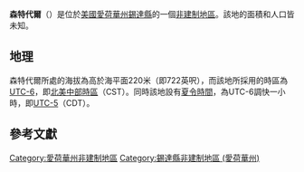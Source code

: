 {{noteTA
|G1=USState
|G2=地名
|G3=Unit
}}
{{Infobox settlement
|official_name            = 森特代爾
|native_name = Centerdale
|settlement_type          = [[非建制地區|非建制地區]]
|image_skyline            = 
|imagesize                = 
|image_map                = 
|mapsize                  = 
|pushpin_map              = USA Iowa
|pushpin_label            = 森特代爾
|pushpin_label_position   = top
|pushpin_map_caption      = 森特代爾在愛荷華州的位置
|subdivision_type         = [[世界政區索引|國家]]
|subdivision_type1        = [[美国州份|州份]]
|subdivision_type2        = [[愛荷華州行政区划|縣]]
|subdivision_name         = [[美国|美国]]
|subdivision_name1        = [[愛荷華州|愛荷華州]]
|subdivision_name2        = [[錫達縣_(愛荷華州)|錫達縣]]
|elevation_ft             = 722
|elevation_m              = 220
|area_total_km2           = 
|area_total_sq_mi         = 
|area_land_km2            = 
|area_land_sq_mi          = 
|area_water_km2           = 
|area_water_sq_mi         = 
|population_as_of         = 2010
|population_footnotes     = 
|population_total         = 
|population_metro         = 
|population_density_km2   = auto
|population_density_sq_mi = auto
|timezone                 = [[北美中部时区|北美中部时区]]
|utc_offset               = -6
|coordinates              = {{coord|41|38|31|N|91|18|26|W|display=inline,title}}
| coor_pinpoint           = 
| coordinates_footnotes   = 
|timezone_DST             = CDT
|utc_offset_DST           = -5
|postal_code_type         = [[美國郵區編號|郵區編號]]
|postal_code              = 
|area_code                = {{link-en|电话区号563|Area code 563|563}}
|blank_name = [[地名信息系统|GNIS ID]]
|blank_info = 464494<ref name="GNIS">{{cite gnis|464494|Centerdale}}</ref>
}}
'''森特代爾'''（{{lang-en|Centerdale}}）是位於[[美國|美國]][[愛荷華州|愛荷華州]][[錫達縣_(愛荷華州)|錫達縣]]的一個[[非建制地區|非建制地區]]。該地的面積和人口皆未知。

== 地理 ==
森特代爾所處的海拔為高於海平面220米（即722英呎），而該地所採用的時區為[[UTC-6|UTC-6]]，即[[北美中部時區|北美中部時區]]（CST）。同時該地設有[[夏令時間|夏令時間]]，為UTC-6調快一小時，即[[UTC-5|UTC-5]]（CDT）。

== 參考文獻 ==
{{reflist}}

{{錫達縣 (愛荷華州)}}

{{DEFAULTSORT:Centerdale}}
[[Category:愛荷華州非建制地區|Category:愛荷華州非建制地區]]
[[Category:錫達縣非建制地區_(愛荷華州)|Category:錫達縣非建制地區 (愛荷華州)]]

{{Iowa-geo-stub}}